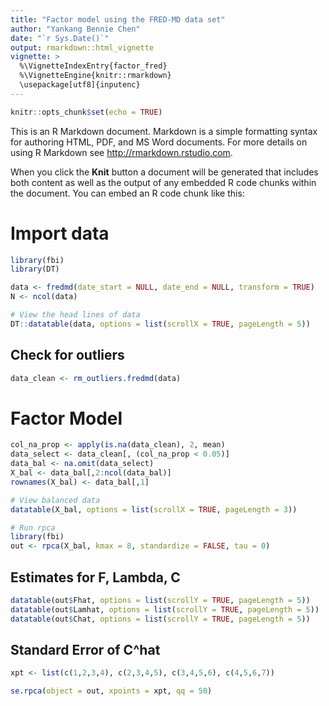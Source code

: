 ```yaml
---
title: "Factor model using the FRED-MD data set"
author: "Yankang Bennie Chen"
date: "`r Sys.Date()`"
output: rmarkdown::html_vignette
vignette: >
  %\VignetteIndexEntry{factor_fred}
  %\VignetteEngine{knitr::rmarkdown}
  \usepackage[utf8]{inputenc}
---
```


```r
knitr::opts_chunk$set(echo = TRUE)
```



This is an R Markdown document. Markdown is a simple formatting syntax for authoring HTML, PDF, and MS Word documents. For more details on using R Markdown see <http://rmarkdown.rstudio.com>.

When you click the **Knit** button a document will be generated that includes both content as well as the output of any embedded R code chunks within the document. You can embed an R code chunk like this:



# Import data

```r
library(fbi)
library(DT)

data <- fredmd(date_start = NULL, date_end = NULL, transform = TRUE)
N <- ncol(data)

# View the head lines of data
DT::datatable(data, options = list(scrollX = TRUE, pageLength = 5))
```



## Check for outliers

```r
data_clean <- rm_outliers.fredmd(data)
```


# Factor Model
```r
col_na_prop <- apply(is.na(data_clean), 2, mean)
data_select <- data_clean[, (col_na_prop < 0.05)]
data_bal <- na.omit(data_select)
X_bal <- data_bal[,2:ncol(data_bal)]
rownames(X_bal) <- data_bal[,1]

# View balanced data
datatable(X_bal, options = list(scrollX = TRUE, pageLength = 3))

# Run rpca
library(fbi)
out <- rpca(X_bal, kmax = 8, standardize = FALSE, tau = 0)
```


## Estimates for F, Lambda, C

```r
datatable(out$Fhat, options = list(scrollY = TRUE, pageLength = 5))
datatable(out$Lamhat, options = list(scrollY = TRUE, pageLength = 5))
datatable(out$Chat, options = list(scrollY = TRUE, pageLength = 5))
```

## Standard Error of C^hat

```r
xpt <- list(c(1,2,3,4), c(2,3,4,5), c(3,4,5,6), c(4,5,6,7))

se.rpca(object = out, xpoints = xpt, qq = 50)
```

